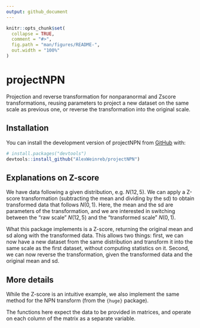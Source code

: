 ```yaml
---
output: github_document
---
```


<!-- README.md is generated from README.Rmd. Please edit that file -->

```r
knitr::opts_chunk$set(
  collapse = TRUE,
  comment = "#>",
  fig.path = "man/figures/README-",
  out.width = "100%"
)
```

# projectNPN


Projection and reverse transformation for nonparanormal and Zscore transformations, reusing parameters to project a new dataset on the same scale as previous one, or reverse the transformation into the original scale.

## Installation

You can install the development version of projectNPN from [GitHub](https://github.com/) with:

``` r
# install.packages("devtools")
devtools::install_github("AlexWeinreb/projectNPN")
```

## Explanations on Z-score

We have data following a given distribution, e.g. $N(12, 5)$. We can apply a Z-score transformation (subtracting the mean and dividing by the sd) to obtain transformed data that follows $N(0,1)$. Here, the mean and the sd are parameters of the transformation, and we are interested in switching between the "raw scale" $N(12,5)$ and the "transformed scale" $N(0,1)$.

What this package implements is a Z-score, returning the original mean and sd along with the transformed data. This allows two things: first, we can now have a new dataset from the same distribution and transform it into the same scale as the first dataset, without computing statistics on it. Second, we can now reverse the transformation, given the transformed data and the original mean and sd.

## More details

While the Z-score is an intuitive example, we also implement the same method for the NPN transform (from the `{huge}` package).

The functions here expect the data to be provided in matrices, and operate on each column of the matrix as a separate variable.


